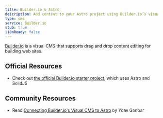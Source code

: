 ```yaml
---
title: Builder.io & Astro
description: Add content to your Astro project using Builder.io’s visual CMS
type: cms
service: Builder.io
stub: true
i18nReady: false
---
```




[Builder.io](https://www.builder.io/) is a visual CMS that supports drag and drop content editing for building web sites.

## Official Resources

- Check out [the official Builder.io starter project](https://github.com/BuilderIO/builder/tree/main/examples/astro-solidjs), which uses Astro and SolidJS

## Community Resources

- Read [Connecting Builder.io's Visual CMS to Astro](https://www.hamatoyogi.dev/blog/astro-log/connecting-builderio-to-astro) by Yoav Ganbar
